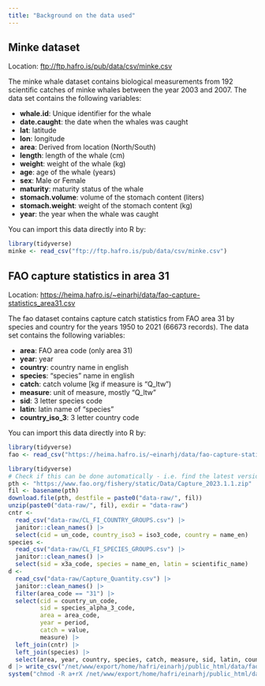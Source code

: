 ```yaml
---
title: "Background on the data used"
---
```



## Minke dataset

Location: [ftp://ftp.hafro.is/pub/data/csv/minke.csv](ftp://ftp.hafro.is/pub/data/csv/minke.csv)

The minke whale dataset contains biological measurements from 192 scientific catches of minke whales between the year 2003 and 2007. The data set contains the following variables:

-   **whale.id**: Unique identifier for the whale
-   **date.caught**: the date when the whales was caught
-   **lat**: latitude
-   **lon**: longitude
-   **area**: Derived from location (North/South)
-   **length**: length of the whale (cm)
-   **weight**: weight of the whale (kg)
-   **age**: age of the whale (years)
-   **sex**: Male or Female
-   **maturity**: maturity status of the whale
-   **stomach.volume**: volume of the stomach content (liters)
-   **stomach.weight**: weight of the stomach content (kg)
-   **year**: the year when the whale was caught

You can import this data directly into R by:

```r
library(tidyverse)
minke <- read_csv("ftp://ftp.hafro.is/pub/data/csv/minke.csv")
```

## FAO capture statistics in area 31

Location: [https://heima.hafro.is/~einarhj/data/fao-capture-statistics_area31.csv](https://heima.hafro.is/~einarhj/data/fao-capture-statistics_area31.csv)

The fao dataset contains capture catch statistics from FAO area 31 by species and country for the years 1950 to 2021 (66673 records). The data set contains the following variables:

-   **area**: FAO area code (only area 31)
-   **year**: year
-   **country**: country name in english
-   **species**: "species" name in english
-   **catch**: catch volume [kg if measure is "Q_ltw")
-   **measure**: unit of measure, mostly "Q_ltw"
-   **sid**: 3 letter species code
-   **latin**: latin name of "species"
-   **country_iso_3**: 3 letter country code

You can import this data directly into R by:

```r
library(tidyverse)
fao <- read_csv("https://heima.hafro.is/~einarhj/data/fao-capture-statistics_area31.csv")
```
 

```r
library(tidyverse)
# Check if this can be done automatically - i.e. find the latest version
pth <- "https://www.fao.org/fishery/static/Data/Capture_2023.1.1.zip"
fil <- basename(pth)
download.file(pth, destfile = paste0("data-raw/", fil))
unzip(paste0("data-raw/", fil), exdir = "data-raw")
cntr <-
  read_csv("data-raw/CL_FI_COUNTRY_GROUPS.csv") |>
  janitor::clean_names() |>
  select(cid = un_code, country_iso3 = iso3_code, country = name_en)
species <-
  read_csv("data-raw/CL_FI_SPECIES_GROUPS.csv") |>
  janitor::clean_names() |>
  select(sid = x3a_code, species = name_en, latin = scientific_name)
d <-
  read_csv("data-raw/Capture_Quantity.csv") |>
  janitor::clean_names() |>
  filter(area_code == "31") |>
  select(cid = country_un_code,
         sid = species_alpha_3_code,
         area = area_code,
         year = period,
         catch = value,
         measure) |>
  left_join(cntr) |>
  left_join(species) |> 
  select(area, year, country, species, catch, measure, sid, latin, country_iso3)
d |> write_csv("/net/www/export/home/hafri/einarhj/public_html/data/fao-capture-statistics_area31.csv")
system("chmod -R a+rX /net/www/export/home/hafri/einarhj/public_html/data/")
```
        
                    